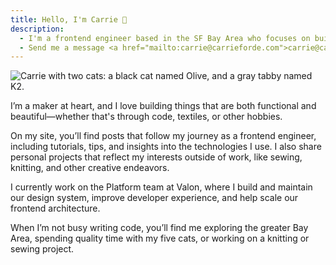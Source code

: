```yaml
---
title: Hello, I'm Carrie 👋
description:
  - I'm a frontend engineer based in the SF Bay Area who focuses on building thoughtfully designed digital experiences using tools like React, GraphQL, and TypeScript.
  - Send me a message <a href="mailto:carrie@carrieforde.com">carrie@carrieforde.com</a>
---
```



<Image
  alt="Carrie with two cats: a black cat named Olive, and a gray tabby named K2."
  src={img}
  float="right"
  variant="circle"
  width={250}
  height={250}
/>

I’m a maker at heart, and I love building things that are both functional and beautiful—whether that's through code, textiles, or other hobbies.

On my site, you’ll find posts that follow my journey as a frontend engineer, including tutorials, tips, and insights into the technologies I use. I also share personal projects that reflect my interests outside of work, like sewing, knitting, and other creative endeavors.

I currently work on the Platform team at Valon, where I build and maintain our design system, improve developer experience, and help scale our frontend architecture.

When I’m not busy writing code, you’ll find me exploring the greater Bay Area, spending quality time with my five cats, or working on a knitting or sewing project.
